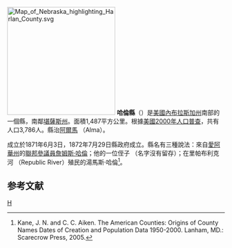 {{noteTA
|T=zh-hans:哈伦县 (内布拉斯加州);zh-hk:哈倫縣 (內布拉斯加州);zh-tw:哈倫郡 (內布拉斯加州);
}}

[[File:Map_of_Nebraska_highlighting_Harlan_County.svg|250px]]
'''哈倫縣'''（{{lang-en|Harlan County}}）是[[美國|美國]][[內布拉斯加州|內布拉斯加州]]南部的一個縣，南鄰[[堪薩斯州|堪薩斯州]]。面積1,487平方公里。根據[[美國2000年人口普查|美國2000年人口普查]]，共有人口3,786人。縣治[[阿爾馬_(內布拉斯加州)|阿爾馬]] （Alma）。

成立於1871年6月3日，1872年7月29日縣政府成立。縣名有三種說法：來自[[愛阿華州|愛阿華州]]的[[美國參議院|聯邦參議員]][[詹姆斯·哈倫|詹姆斯·哈倫]]；他的一位侄子 （名字沒有留存）；在里帕布利克河 （Republic River）殖民的湯馬斯·哈倫<ref>Kane, J. N. and C. C. Aiken. The American Counties: Origins of County Names Dates of Creation and Population Data 1950-2000. Lanham, MD.: Scarecrow Press, 2005.</ref>。

==参考文献==
<div class="references-small">
<references />
</div>

{{內布拉斯加州}}

{{US-geo-stub}}

[[Category:內布拉斯加州行政區劃|H]]